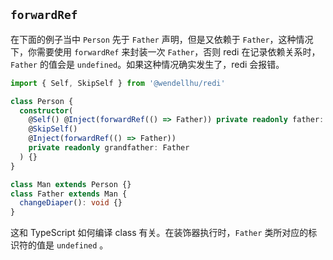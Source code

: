 
## `forwardRef`

在下面的例子当中 `Person` 先于 `Father` 声明，但是又依赖于 `Father`，这种情况下，你需要使用 `forwardRef` 来封装一次 `Father`，否则 redi 在记录依赖关系时， `Father` 的值会是 `undefined`。如果这种情况确实发生了，redi 会报错。

```ts highlight=5,7
import { Self, SkipSelf } from '@wendellhu/redi'

class Person {
  constructor(
    @Self() @Inject(forwardRef(() => Father)) private readonly father: Father,
    @SkipSelf()
    @Inject(forwardRef(() => Father))
    private readonly grandfather: Father
  ) {}
}

class Man extends Person {}
class Father extends Man {
  changeDiaper(): void {}
}
```

<Callout>这和 TypeScript 如何编译 class 有关。在装饰器执行时，`Father` 类所对应的标识符的值是 `undefined` 。</Callout>
